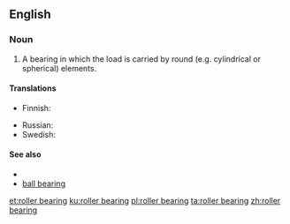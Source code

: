 ==English==

===Noun===
{{en-noun}}

# A bearing in which the load is carried by round (e.g. cylindrical or spherical) elements.

====Translations====
{{trans-top|type of bearing}}
* Finnish: {{t+|fi|vierintälaakeri}}
{{trans-mid}}
* Russian: {{t|ru|ро́ликовый подши́пник|m}}
* Swedish: {{t+|sv|rullager}}
{{trans-bottom}}

====See also====
* {{pedialite|Rolling-element bearing}}
* [[ball bearing]]

[[et:roller bearing]]
[[ku:roller bearing]]
[[pl:roller bearing]]
[[ta:roller bearing]]
[[zh:roller bearing]]